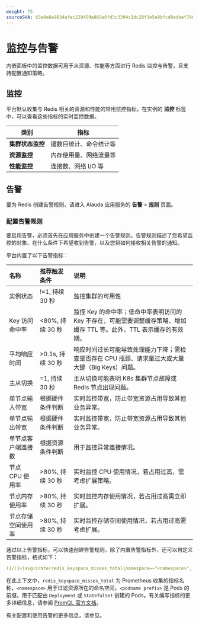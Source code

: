 ```yaml
---
weight: 75
sourceSHA: d3a0e8e9834afec229459a865e6fd3c3394c1dc28f3e5e9bfcd0edbef7967602
---
```


# 监控与告警

内嵌面板中的监控数据可用于从资源、性能等方面进行 Redis 监控与告警，且支持配置通知策略。

## 监控

平台默认收集与 Redis 相关的资源和性能的常用监控指标。在实例的 **监控** 标签中，可以查看这些指标的实时监控数据。

| 类别                      | 指标                                      |
| ------------------------- | ------------------------------------------ |
| **集群状态监控**         | 键数目统计、命令统计等                    |
| **资源监控**             | 内存使用量、网络流量等                    |
| **性能监控**             | 连接数、网络 I/O 等                        |

## 告警

要为 Redis 创建告警规则，请进入 Alauda 应用服务的 **告警** > **规则** 页面。

### 配置告警规则

要启用告警，必须首先在应用服务中创建一个告警规则。告警规则描述了您希望监控的对象、在什么条件下希望收到告警，以及您将如何接收相关告警的通知。

平台内置了以下告警指标：

| 名称                                | 推荐触发条件                       | 说明                                                                                                                                                                    |
| :----------------------------------- | :---------------------------------- | :----------------------------------------------------------------------------------------------------------------------------------------------------------------------- |
| 实例状态                            | \!=1, 持续 30 秒                   | 监控集群的可用性                                                                                                                                                       |
| Key 访问命中率                      | \<80%, 持续 30 秒                  | 监控 Key 的命中率；低命中率表明访问的 Key 不存在，可能需要调整缓存策略、增加缓存 TTL 等。此外，TTL 表示缓存的有效期。                                           |
| 平均响应时间                        | >0.1s, 持续 30 秒                 | 响应时间过长可能导致处理能力下降；需检查是否存在 CPU 瓶颈、请求量过大或大量大键（Big Keys）问题。                                                                 |
| 主从切换                            | =1, 持续 30 秒                     | 主从切换可能表明 K8s 集群节点故障或 Redis 节点出现问题。                                                                                                               |
| 单节点输入带宽                      | 根据硬件条件判断                  | 实时监控带宽，防止带宽资源占用导致其他业务异常。                                                                                                                        |
| 单节点输出带宽                      | 根据硬件条件判断                  | 实时监控带宽，防止带宽资源占用导致其他业务异常。                                                                                                                        |
| 单节点客户端连接数                  | 根据资源条件判断                  | 用于监控异常连接情况。                                                                                                                                                 |
| 节点 CPU 使用率                     | >80%, 持续 30 秒                  | 实时监控 CPU 使用情况，若占用过高，需考虑扩展策略。                                                                                                                  |
| 节点内存使用率                      | >80%, 持续 30 秒                  | 实时监控内存使用情况，若占用过高需立即扩展。                                                                                                                           |
| 节点存储空间使用率                  | >80%, 持续 30 秒                  | 实时监控存储空间使用情况，若占用过高需考虑扩展。                                                                                                                      |

通过以上告警指标，可以快速创建告警规则。除了内置告警指标外，还可以自定义告警指标，格式如下：

```yaml
(1/(1+(avg(irate(redis_keyspace_misses_total{namespace=~"<namespace>", pod=~"<podname prefix>-.*"}[5m])) by(namespace,service) / (avg(irate(redis_keyspace_hits_total{namespace=~"<namespace>", pod=~"<podname prefix>-.*"}[5m])) by(namespace,service)+1))))
```

在此上下文中，`redis_keyspace_misses_total` 为 Prometheus 收集的指标名称，`<namespace>` 用于过滤资源所在的命名空间，`<podname prefix>` 是 Pods 的前缀，用于匹配由 `Deployment` 或 `StatefulSet` 创建的 Pods。有关编写指标的更多详细信息，请参阅 [PromQL 官方文档](https://prometheus.io/docs/prometheus/latest/querying/basics/)。

有关配置和使用告警的更多信息，请参见<ExternalSiteLink name="acp" href="appservice/unified-om/alert-policy-mgt/index" children="告警管理" />。
